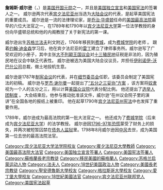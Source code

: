 {{Unreferenced|time=2020-09-21T05:33:18+00:00}}
{{other people||詹姆斯·威尔逊}}
{{Infobox officeholder
| name        = 詹姆斯·威尔逊
| image       = JusticeJamesWilson.jpg
| office      = [[美国最高法院大法官|美国最高法院大法官]]
| nominator   = [[乔治·华盛顿|乔治·华盛顿]]
| term_start  = 1789年9月26日
| term_end    = 1798年8月21日
| predecessor = ''首次设立''
| successor   = [[布什罗德·华盛顿|布什罗德·华盛顿]]
| birth_date  = {{birth date|1742|9|14}}
| birth_place = [[大不列颠王国|大不列颠王国]]苏格兰法夫<br/>
| death_date  = {{death date and age|1798|8|21|1742|9|14}}
| death_place = 美国北卡罗莱纳州伊登顿
| party       = [[联邦党|联邦党]]
| spouse      = 瑞秋·伯德 {{small|(1771–1786)}}<br />汉娜·格雷 {{small|(1793–1798)}}
| education   = [[圣安德鲁斯大学|圣安德鲁斯大学]]<br />[[格拉斯哥大学|格拉斯哥大学]]<br />[[爱丁堡大学|爱丁堡大学]]
| signature   = James Wilson signature.svg
}}

'''詹姆斯·威尔逊'''（{{lang-en|James Wilson}}，{{bd|1742年|9月14日|1798年|8月21日}}）是[[美国开国元勋|美国开国元勋]]之一，并且是[[美國獨立宣言|美国独立宣言]]和[[美国宪法|美国宪法]]的签署人之一。 威尔逊两次代表[[宾夕法尼亚州|宾夕法尼亚州]]当选为[[大陆会议|大陆会议]]的代表，是起草美国宪法的重要成员。 威尔逊是一流的法律理论家，是[[乔治·华盛顿|乔治·华盛顿]]任命的[[美国最高法院|美国最高法院]]最早的六位大法官之一，在1789年和1790年以[[宾夕法尼亚大学|宾夕法尼亚大学]]第一位法学教授的身份向华盛顿总统和他的内阁教授了关于新宪法的第一课。

威尔逊出生[[蘇格蘭|苏格兰]][[法夫|法夫]]利文附近，1766年移民到[[費城|费城]]，成为[[费城学院|费城学院]]的老师 。 跟着[[约翰·迪金森|约翰·迪金森]]学习后，他在宾夕法尼亚的[[雷丁_(宾夕法尼亚州)|雷丁]]建立了律师事务所。威尔逊写了广受欢迎的小册子，其中主张[[大不列顛王國國會|大不列颠王国议会]]对[[十三殖民地|十三殖民地]]征税是非法的，因为殖民地在议会中缺乏代表性。 威尔逊被选为美国大陆会议议员，并担任[[伊利诺伊州-瓦巴什公司|伊利诺伊-沃巴什公司]]总裁，做土地投机生意。

威尔逊是1787年[[美利坚合众国制宪会议|制宪会议]]的代表，并在[[细节委员会|细节委员会]]任职，该委员会制定了美国宪法的初稿。 威尔逊与[[罗杰·谢尔曼|罗杰·谢尔曼]]一起提出了[[五分之三妥协|“五分之三妥协”方案]] ，该方案将[[美國奴隸制度|奴隶]]视为一个人的五分之三，用以计算[[美国众议院|美国众议院]]代表分配比例。 他还提出了[[美国选举人团|选举人团制度]] 。 大会结束后，他参与推动批准该文件，威尔逊“在州议会院子里的演讲”在全国各地的报纸上被重印。 他在起草1790年[[賓夕法尼亞州憲法|宾夕法尼亚州宪法]]中也发挥了重要作用。

1789年，威尔逊成为最高法院的第一批大法官之一。 他还成为了[[费城学院|费城学院]]（后来成为[[宾夕法尼亚大学|宾夕法尼亚大学]]）的法学教授。 威尔逊因[[1796–97年的恐慌|1796-97年恐慌]]蒙受了财务上的损失，并两次被短暂囚禁在[[負債人監獄|债务人监狱]]里。1798年8月威尔逊因[[中風|中风]]去世，成为美国第一位去世的最高法院法官。

{{s-start}}
{{s-legal}}
{{s-new|seat}}
{{s-ttl|title=[[美国最高法院大法官|美国最高法院大法官]]|years=1789–1798}}
{{s-aft|after=[[布什罗德·华盛顿|布什罗德·华盛顿]]}}
{{s-end}}
{{start U.S. Supreme Court composition|CJ=杰伊}}
{{U.S. Supreme Court composition court lifespan|cj=[[约翰·杰伊|约翰·杰伊]]|years=1789–1795}}
{{U.S. Supreme Court composition 1789–1792}}
{{U.S. Supreme Court composition 1792–1793}}
{{U.S. Supreme Court composition 1793–1795}}
{{U.S. Supreme Court composition CJ|CJ=拉特利奇}}
{{U.S. Supreme Court composition court lifespan|cj=[[约翰·拉特利奇|约翰·拉特利奇]]|years=1795}}
{{U.S. Supreme Court composition 1795}}
{{U.S. Supreme Court composition CJ|CJ=埃尔斯沃思}}
{{U.S. Supreme Court composition court lifespan|cj=[[奥利弗·埃尔斯沃思|奥利弗·埃尔斯沃思]]|years=1796–1800}}
{{U.S. Supreme Court composition 1796–1798}}
{{end U.S. Supreme Court composition}}

{{Authority control}}
{{DEFAULTSORT: Wilson, James}}
[[Category:宾夕法尼亚大学法学院校友|Category:宾夕法尼亚大学法学院校友]]
[[Category:賓夕法尼亞大學教師|Category:賓夕法尼亞大學教師]]
[[Category:美国最高法院大法官|Category:美国最高法院大法官]]
[[Category:美国独立宣言签署人|Category:美国独立宣言签署人]]
[[Category:美国宪法签署人|Category:美国宪法签署人]]
[[Category:蘇格蘭長老宗教徒|Category:蘇格蘭長老宗教徒]]
[[Category:移民美國的蘇格蘭人|Category:移民美國的蘇格蘭人]]
[[Category:苏格兰启蒙运动人物|Category:苏格兰启蒙运动人物]]
[[Category:法夫人|Category:法夫人]]
[[Category:18世纪美国政治人物|Category:18世纪美国政治人物]]
[[Category:美國長老宗教徒|Category:美國長老宗教徒]]
[[Category:聖安德魯斯大學校友|Category:聖安德魯斯大學校友]]
[[Category:格拉斯哥大學校友|Category:格拉斯哥大學校友]]
[[Category:愛丁堡大學校友|Category:愛丁堡大學校友]]
[[Category:18世紀美國法官|Category:18世紀美國法官]]
[[Category:宾夕法尼亚州联邦党人|Category:宾夕法尼亚州联邦党人]]
[[Category:美国宪法起草|Category:美国宪法起草]]